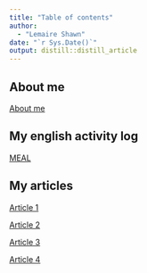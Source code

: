 ```yaml
---
title: "Table of contents"
author:
  - "Lemaire Shawn"
date: "`r Sys.Date()`"
output: distill::distill_article
---
```


## About me

[About me](https://shawnlemaire.github.io/shawn-shawn_blog/posts/about/)

## My english activity log

[MEAL](https://shawnlemaire.github.io/shawn-shawn_blog/posts/meal/)

## My articles

[Article 1](https://shawnlemaire.github.io/shawn-shawn_blog/posts/article1/)

[Article 2](https://shawnlemaire.github.io/shawn-shawn_blog/posts/article2/)

[Article 3](https://shawnlemaire.github.io/shawn-shawn_blog/posts/article3/)

[Article 4](https://shawnlemaire.github.io/shawn-shawn_blog/posts/article4/)
